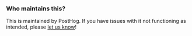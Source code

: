 ### Who maintains this?

This is maintained by PostHog. If you have issues with it not functioning as intended, please [let us know](http://app.posthog.com/home#supportModal)!